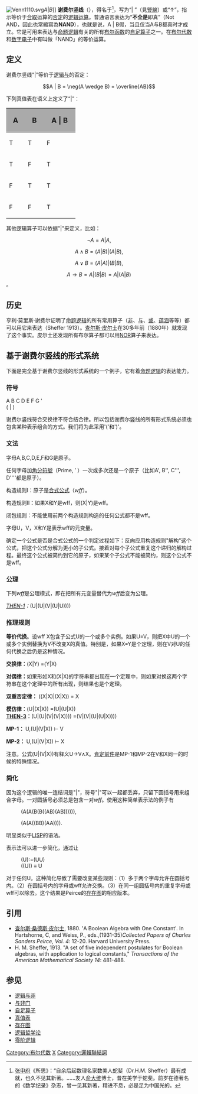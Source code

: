 {{noteTA
|1=zh-tw:數位;zh-cn:数字;
}}
[[File:Venn1110.svg|thumb]]<math>A | B</math>]]
{{Otheruses|other=数字电路中的与非门|与非门}}
'''谢费尔竖线'''（{{lang-en|Sheffer stroke}}），得名于{{link-en|亨利·莫里斯·谢费尔|Henry M. Sheffer}}<ref>[[张申府|张申府]]《所思》：“自余后起数理名家数美人蛇斐（Dr.H.M. Sheffer）最有成就，也久不见其新著。……友人[[俞大维|俞大维]]博士，昔在美学于蛇斐。前岁在德著名的《数学纪录》杂志，曾一见其新著，精进不息，必是足为中国光的。</ref>，写为“| ”（見[[豎線|豎線]]）或“↑”，指示等价于[[逻辑合取|合取]]运算的[[否定|否定]]的[[逻辑连结词|逻辑运算]]。普通语言表达为“'''不全是'''即真”（Not AND，因此也常縮寫為'''NAND'''），也就是说，A | B假，当且仅当A与B都真时才成立。它是可用来表达与[[命题逻辑|命题逻辑]]有关的所有[[布尔函数|布尔函数]]的[[自足算子|自足算子]]之一。在[[布尔代数|布尔代数]]和[[数字电子|数字电子]]中有叫做「NAND」的等价运算。

==定义==
谢费尔竖线“|”等价于[[逻辑与|逻辑与]]的否定：
:<math> A | B = \neg(A \wedge B) = \overline{AB} </math>

下列真值表在语义上定义了“|”：

{| class="wikitable" style="font-family:Arial;text-align:center;"
|+
! style="width:35px;background:#aaa;" | <big>A</big>
! style="width:35px;background:#aaa;" | <big>B</big>
!style="width:70px;background:#aaa;" | <big>A | B</big>
|-
| T  || T  || F
|-
| T  || F  || T
|-
| F  || T  || T
|-
| F  || F  || T
|}

其他逻辑算子可以依据"|"来定义，比如：
:<math> \neg A = A | A, </math>
:<math> A \wedge B =(A | B) |(A | B), </math>
:<math> A \vee B =(A | A) |(B | B), </math>
:<math> A \rightarrow B = A |(B | B) = A |(A | B)</math>。

==历史==
亨利·莫里斯·谢费尔证明了[[命题逻辑|命题逻辑]]的所有常用算子（[[否定|非]]、[[逻辑合取|与]]、[[逻辑析取|或]]、[[逻辑条件|蕴涵]]等等）都可以用它来表达（Sheffer 1913）。[[查尔斯·桑德斯·皮尔士|查尔斯·皮尔士]]在30多年前（1880年）就发现了这个事实。皮尔士还发现所有布尔算子都可以用[[逻辑或非|NOR]]算子来表达。

==基于谢费尔竖线的形式系统==
下面是完全基于谢费尔竖线的形式系统的一个例子，它有着[[命题逻辑|命题逻辑]]的表达能力。

===符号===
A B C D E F G ' <br>
( | )

谢费尔竖线符合交换律不符合结合律。所以包括谢费尔竖线的所有形式系统必须也包含某种表示组合的方式。我们将为此采用'('和')'。

===文法===
字母A,B,C,D,E,F和G是原子。

任何字母加[[角分符號|角分符號]]（Prime,  ′ ）一次或多次还是一个原子（比如A<nowiki>'</nowiki>, B<nowiki>''</nowiki>, C<nowiki>'''</nowiki>, D<nowiki>''''</nowiki>都是原子）。

构造规则I：原子是[[合式公式|合式公式]]（''wff''）。

构造规则II：如果X和Y是wff，则(X|Y)是wff。

闭包规则：不能使用前两个构造规则构造的任何公式都不是wff。

字母U，V，X和Y是表示wff的元变量。 

确定一个公式是否是合式公式的一个判定过程如下：反向应用构造规则"解构"这个公式，把这个公式分解为更小的子公式。接着对每个子公式重复这个递归的解构过程。最终这个公式被简约到它的原子，如果某个子公式不能被简约，则这个公式不是wff。

===公理===
下列''wff''是公理模式，即在把所有元变量替代为''wff''后变为公理。

''[[弗雷格的命题演算|THEN-1]]：''(U|(U|(V|(U|U))))

===推理规则===
'''等价代换'''。设wff X包含子公式U的一个或多个实例。如果U=V，则把X中U的一个或多个实例替换为V不改变X的真值。特别是，如果X=Y是个定理，则在V对U的任何代换之后仍是这种情况。

'''交换律：'''(X|Y) =(Y|X)

'''对偶律：'''如果形如X和(X|X)的字符串都出现在一个定理中，则如果对换这两个字符串在这个定理中的所有出现，则结果也是个定理。

'''双重否定律：''' ((X|X)|(X|X)) = X

'''模仿律：'''(U|(X|X)) =(U|(U|X)) <br> 

'''[[弗雷格命题演算|THEN-3]]：'''(U|(U|(V|(V|X)))) =(V|(V|(U|(U|X))))

'''MP-1：''' U,(U|(V|X)) <math>\vdash</math> V 

'''MP-2：''' U,(U|(V|X)) <math>\vdash</math> X 

注意。公式(U|(V|X))有释义U→V∧X。[[肯定前件|肯定前件]]是MP-1和MP-2在V和X同一的时候的特殊情况。

===简化===
因为这个逻辑的唯一连结词是"|"，符号"|"可以一起都丢弃，只留下圆括号用来组合字母。一对圆括号必须总是包含一对''wff''。使用这种简单表示法的例子有

:(A(A(B(B((AB)(AB)))))),

:(A(A((BB)(AA)))).

明显类似于[[LISP|LISP]]的语法。

表示法可以进一步简化，通过让
:(U):=(UU)
:((U)) <math>\equiv</math> U
对于任何U。这种简化导致了需要改变某些规则：（1）多于两个字母允许在圆括号内。（2）在圆括号内的字母或wff允许交换。（3）在同一组圆括号内的重复字母或wff可以除去。这个结果是Peirce的[[存在图|存在图]]的相应版本。

==引用==
* [[查尔斯·桑德斯·皮尔士|查尔斯·桑德斯·皮尔士]], 1880. 'A Boolean Algebra with One Constant'. In Hartshorne, C, and Weiss, P., eds.,(1931-35)''Collected Papers of Charles Sanders Peirce, Vol. 4'': 12-20. Harvard University Press.
* H. M. Sheffer, 1913. "A set of five independent postulates for Boolean algebras, with application to logical constants," ''Transactions of the American Mathematical Society 14'': 481-488.
{{reflist}}

==参见==
* [[逻辑与非|逻辑与非]]
* [[与非门|与非门]]
* [[自足算子|自足算子]]
* [[真值表|真值表]]
* [[存在图|存在图]]
* [[逻辑哲学论|逻辑哲学论]]
* [[零阶逻辑|零阶逻辑]]
{{逻辑联结词}}
[[Category:布尔代数|Category:布尔代数]]
[[Category:數理邏輯|X]]
[[Category:邏輯聯結詞|Category:邏輯聯結詞]]